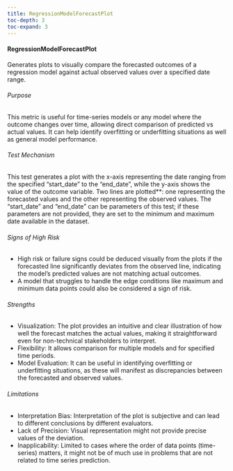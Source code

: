 ```yaml
---
title: RegressionModelForecastPlot
toc-depth: 3
toc-expand: 3
---
```







 
#### RegressionModelForecastPlot

Generates plots to visually compare the forecasted outcomes of a regression model against actual observed values over
a specified date range.

###### Purpose

This metric is useful for time-series models or any model where the outcome changes over time, allowing direct
comparison of predicted vs actual values. It can help identify overfitting or underfitting situations as well as
general model performance.

###### Test Mechanism

This test generates a plot with the x-axis representing the date ranging from the specified "start_date" to the
"end_date", while the y-axis shows the value of the outcome variable. Two lines are plotted**: one representing the
forecasted values and the other representing the observed values. The "start_date" and "end_date" can be parameters
of this test; if these parameters are not provided, they are set to the minimum and maximum date available in the
dataset.

###### Signs of High Risk

- High risk or failure signs could be deduced visually from the plots if the forecasted line significantly deviates
from the observed line, indicating the model's predicted values are not matching actual outcomes.
- A model that struggles to handle the edge conditions like maximum and minimum data points could also be
considered a sign of risk.

###### Strengths

- Visualization: The plot provides an intuitive and clear illustration of how well the forecast matches the actual
values, making it straightforward even for non-technical stakeholders to interpret.
- Flexibility: It allows comparison for multiple models and for specified time periods.
- Model Evaluation: It can be useful in identifying overfitting or underfitting situations, as these will manifest
as discrepancies between the forecasted and observed values.

###### Limitations

- Interpretation Bias: Interpretation of the plot is subjective and can lead to different conclusions by different
evaluators.
- Lack of Precision: Visual representation might not provide precise values of the deviation.
- Inapplicability: Limited to cases where the order of data points (time-series) matters, it might not be of much
use in problems that are not related to time series prediction.




 